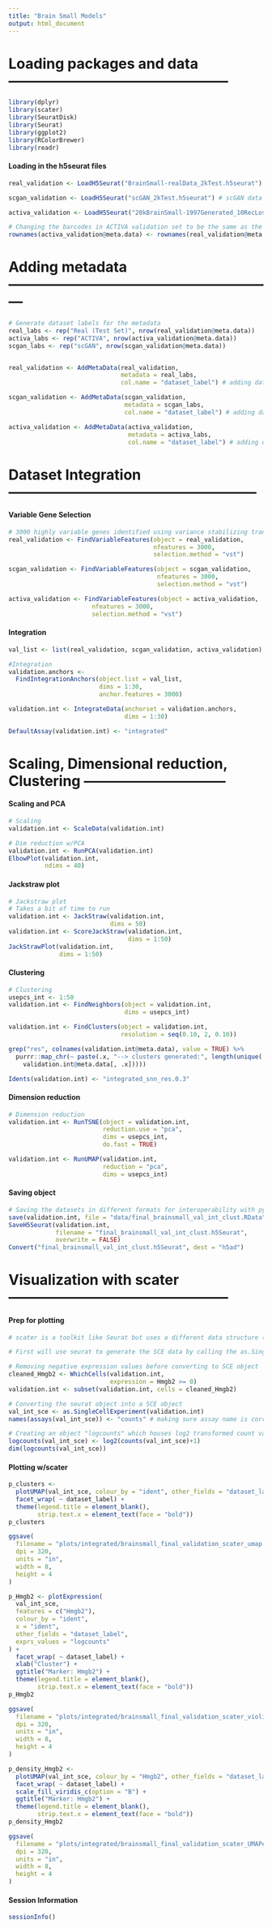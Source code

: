 ```yaml
---
title: "Brain Small Models"
output: html_document
---
```



# Loading packages and data -----------------------------------------------

```r
library(dplyr)
library(scater)
library(SeuratDisk)
library(Seurat)
library(ggplot2)
library(RColorBrewer)
library(readr)

```


#### Loading in the h5seurat files

```r
real_validation <- LoadH5Seurat("BrainSmall-realData_2kTest.h5seurat") # real data

scgan_validation <- LoadH5Seurat("scGAN_2kTest.h5seurat") # scGAN data

activa_validation <- LoadH5Seurat("20kBrainSmall-1997Generated_10RecLoss_Epoch600.h5seurat") # ACTIVA data

# Changing the barcodes in ACTIVA validation set to be the same as the real validation set
rownames(activa_validation@meta.data) <- rownames(real_validation@meta.data)
```


# Adding metadata ---------------------------------------------------------

```r
# Generate dataset labels for the metadata
real_labs <- rep("Real (Test Set)", nrow(real_validation@meta.data))
activa_labs <- rep("ACTIVA", nrow(activa_validation@meta.data))
scgan_labs <- rep("scGAN", nrow(scgan_validation@meta.data))


real_validation <- AddMetaData(real_validation,
                               metadata = real_labs,
                               col.name = "dataset_label") # adding dataset label to metadata

scgan_validation <- AddMetaData(scgan_validation,
                                metadata = scgan_labs,
                                col.name = "dataset_label") # adding dataset label to metadata

activa_validation <- AddMetaData(activa_validation,
                                 metadata = activa_labs,
                                 col.name = "dataset_label") # adding dataset label to metadata

```


# Dataset Integration -----------------------------------------------------

#### Variable Gene Selection
```r
# 3000 highly variable genes identified using variance stabilizing transformation - vst
real_validation <- FindVariableFeatures(object = real_validation,
                                        nfeatures = 3000,
                                        selection.method = "vst")

scgan_validation <- FindVariableFeatures(object = scgan_validation,
                                         nfeatures = 3000,
                                         selection.method = "vst")

activa_validation <- FindVariableFeatures(object = activa_validation,
                       nfeatures = 3000,
                       selection.method = "vst")
```

#### Integration
```r
val_list <- list(real_validation, scgan_validation, activa_validation)

#Integration
validation.anchors <-
  FindIntegrationAnchors(object.list = val_list,
                         dims = 1:30,
                         anchor.features = 3000)

validation.int <- IntegrateData(anchorset = validation.anchors,
                                dims = 1:30)

DefaultAssay(validation.int) <- "integrated"

```


# Scaling, Dimensional reduction, Clustering ------------------------------

#### Scaling and PCA
```r
# Scaling
validation.int <- ScaleData(validation.int)

# Dim reduction w/PCA
validation.int <- RunPCA(validation.int)
ElbowPlot(validation.int, 
          ndims = 40)
```

#### Jackstraw plot
```r
# Jackstraw plot
# Takes a bit of time to run
validation.int <- JackStraw(validation.int,
                            dims = 50)
validation.int <- ScoreJackStraw(validation.int, 
                                 dims = 1:50)
JackStrawPlot(validation.int, 
              dims = 1:50)
```

#### Clustering
```r
# Clustering
usepcs_int <- 1:50
validation.int <- FindNeighbors(object = validation.int,
                                dims = usepcs_int)

validation.int <- FindClusters(object = validation.int,
                               resolution = seq(0.10, 2, 0.10))

grep("res", colnames(validation.int@meta.data), value = TRUE) %>%
  purrr::map_chr(~ paste(.x, "--> clusters generated:", length(unique(
    validation.int@meta.data[, .x]))))

Idents(validation.int) <- "integrated_snn_res.0.3"
```

#### Dimension reduction
```r
# Dimension reduction
validation.int <- RunTSNE(object = validation.int, 
                          reduction.use = "pca",
                          dims = usepcs_int,
                          do.fast = TRUE)

validation.int <- RunUMAP(validation.int,
                          reduction = "pca",
                          dims = usepcs_int)
```

#### Saving object
```r
# Saving the datasets in different formats for interoperability with python packages
save(validation.int, file = "data/final_brainsmall_val_int_clust.RData")
SaveH5Seurat(validation.int,
             filename = "final_brainsmall_val_int_clust.h5Seurat",
             overwrite = FALSE)
Convert("final_brainsmall_val_int_clust.h5Seurat", dest = "h5ad")
```


# Visualization with scater -----------------------------------------------

#### Prep for plotting
```r
# scater is a toolkit like Seurat but uses a different data structure (Single Cell Experiment (SCE))

# First will use seurat to generate the SCE data by calling the as.SingleCellExperiment() on our Seurat object

# Removing negative expression values before converting to SCE object
cleaned_Hmgb2 <- WhichCells(validation.int, 
                            expression = Hmgb2 >= 0)
validation.int <- subset(validation.int, cells = cleaned_Hmgb2)

# Converting the seurat object into a SCE object
val_int_sce <- as.SingleCellExperiment(validation.int)
names(assays(val_int_sce)) <- "counts" # making sure assay name is correct for expression values

# Creating an object "logcounts" which houses log2 transformed count values
logcounts(val_int_sce) <- log2(counts(val_int_sce)+1)
dim(logcounts(val_int_sce))
```

#### Plotting w/scater
```r
p_clusters <-
  plotUMAP(val_int_sce, colour_by = "ident", other_fields = "dataset_label") +
  facet_wrap( ~ dataset_label) +
  theme(legend.title = element_blank(),
        strip.text.x = element_text(face = "bold"))
p_clusters

ggsave(
  filename = "plots/integrated/brainsmall_final_validation_scater_umap.png",
  dpi = 320,
  units = "in",
  width = 8,
  height = 4
)
```

```r
p_Hmgb2 <- plotExpression(
  val_int_sce,
  features = c("Hmgb2"),
  colour_by = "ident",
  x = "ident",
  other_fields = "dataset_label",
  exprs_values = "logcounts"
) +
  facet_wrap( ~ dataset_label) +
  xlab("Cluster") +
  ggtitle("Marker: Hmgb2") +
  theme(legend.title = element_blank(),
        strip.text.x = element_text(face = "bold"))
p_Hmgb2

ggsave(
  filename = "plots/integrated/brainsmall_final_validation_scater_violin_Hmgb2_logcounts.png",
  dpi = 320,
  units = "in",
  width = 8,
  height = 4
)
```

```r
p_density_Hmgb2 <-
  plotUMAP(val_int_sce, colour_by = "Hmgb2", other_fields = "dataset_label") +
  facet_wrap( ~ dataset_label) +
  scale_fill_viridis_c(option = "B") +
  ggtitle("Marker: Hmgb2") +
  theme(legend.title = element_blank(),
        strip.text.x = element_text(face = "bold"))
p_density_Hmgb2

ggsave(
  filename = "plots/integrated/brainsmall_final_validation_scater_UMAPexpression_Hmgb2.png",
  dpi = 320,
  units = "in",
  width = 8,
  height = 4
)

```

#### Session Information
```r
sessionInfo()
```



